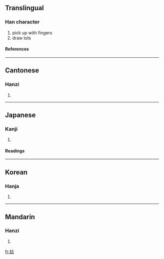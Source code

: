 ==Translingual==
===Han character===
{{Han char|rn=64|rad=手|as=05|sn=8|four=5106<sub>0</sub>|canj=手卜口 (QYR)}}
# pick up with fingers
# draw lots
====References====
{{Han ref|kx=0424.230|dkj=11945|dj=0773.040|hdz=31851.020|uh=62C8|ud=25288|bh=A9E0|bd=43488}}
----
==Cantonese==
===Hanzi===
{{yue-hanzi|jyut=|y=nim1}}
# {{defn|Cantonese}}
----
==Japanese==
===Kanji===
{{ja-kanji|grade=|rs=手05}}
# {{defn|Japanese}} 
====Readings====
{{ja-readings|on=[[でん]] (den), [[せん]] (sen), [[ねん]] (nen)|kun=[[つまむ]] (tsumamu)}}
----
==Korean==
===Hanja===
{{ko-hanja|hangeul=념>염|eumhun=|rv=nyeom>yeom|mr=nyŏm>yŏm|y=nyem>yem}}
# {{defn|Korean}}
----
==Mandarin==
===Hanzi===
{{cmn-hanzi|pin=[[nián]] (nian2)|wg=nien<sup>2</sup>}}
# {{defn|Mandarin}}

[[fr:拈]]